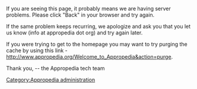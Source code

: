 If you are seeing this page, it probably means we are having server problems. Please click "Back" in your browser and try again. 

If the same problem keeps recurring, we apologize and ask you that you let us know (info at appropedia dot org) and try again later.

If you were trying to get to the homepage you may want to try purging the cache by using this link - http://www.appropedia.org/Welcome_to_Appropedia&action=purge. 

Thank you,
-- the Appropedia tech team

[[Category:Appropedia administration]]